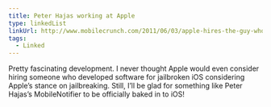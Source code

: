 ```yaml
---
title: Peter Hajas working at Apple
type: linkedList
linkUrl: http://www.mobilecrunch.com/2011/06/03/apple-hires-the-guy-who-hacked-together-a-better-ios-notifications-system/
tags:
  - Linked
---
```


Pretty fascinating development. I never thought Apple would even consider hiring someone who developed software for jailbroken iOS considering Apple’s stance on jailbreaking. Still, I’ll be glad for something like Peter Hajas’s MobileNotifier to be officially baked in to iOS!
